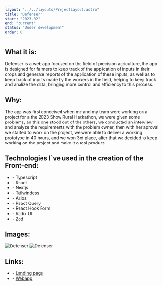 ```yaml
---
layout: "../../layouts/ProjectLayout.astro"
title: "Defenser"
start: "2023-02"
end: "current"
status: "Under development"
order: 0
---
```


## **What it is**:

Defenser is a web app focused on the field of precision agriculture, the app is designed for farmers to keep track of the application of inputs in their crops and generate reports of the application of these inputs, as well as to keep track of inputs made by the workers in the field, helping to keep track and analize the data, bringing more control and efficiency to this process.

## **Why**:

The app was first conceived when me and my team were working on a project for a the 2023 Show Rural Hackathon, we were given some problems, an this one stood out of the others, we conducted an interview and analyze the requirements with the problem owner, then with her aproval we started to work on the project, we were able to deliver a working prototype in 40 hours, and we won 3rd place, after that we decided to keep working on the project and make it a real product.

## **Technologies I`ve used in the creation of the Front-end**:

- \- Typescript
- \- React
- \- Nextjs
- \- Tailwindcss
- \- Axios
- \- React Query
- \- React Hook Form
- \- Radix UI
- \- Zod

## **Images**:

![Defenser](https://www.folhastech.com/_image?href=%2F_astro%2Fsecond-hero.h4kjTiDS.webp&f=webp)
![Defenser](https://www.folhastech.com/_image?href=%2F_astro%2Fhero-image.YuT3b3As.webp&w=560&f=webp)

## **Links**:

- \- [Landing page](https://www.folhastech.com/defenser)
- \- [Webapp](https://defenser.folhastech.com)
